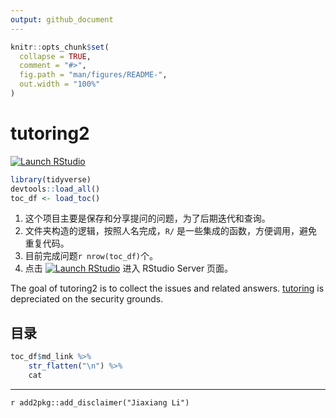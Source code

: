 ```yaml
---
output: github_document
---
```


<!-- README.md is generated from README.Rmd. Please edit that file -->

```r
knitr::opts_chunk$set(
  collapse = TRUE,
  comment = "#>",
  fig.path = "man/figures/README-",
  out.width = "100%"
)
```
# tutoring2

<!-- badges: start -->
[![Launch RStudio](https://mybinder.org/badge_logo.svg)](https://mybinder.org/v2/gh/JiaxiangBU/tutoring2/master?urlpath=rstudio)
<!-- badges: end -->

```r
library(tidyverse)
devtools::load_all()
toc_df <- load_toc()
```

1. 这个项目主要是保存和分享提问的问题，为了后期迭代和查询。
1. 文件夹构造的逻辑，按照人名完成，`R/` 是一些集成的函数，方便调用，避免重复代码。
1. 目前完成问题`r nrow(toc_df)`个。
1. 点击 [![Launch RStudio](https://mybinder.org/badge_logo.svg)](https://mybinder.org/v2/gh/JiaxiangBU/tutoring2/master?urlpath=rstudio) 进入 RStudio Server 页面。


The goal of tutoring2 is to collect the issues and related answers.
[tutoring](https://github.com/JiaxiangBU/tutoring) is depreciated on the security grounds.

## 目录

```r
toc_df$md_link %>% 
    str_flatten("\n") %>% 
    cat
```

***

`r add2pkg::add_disclaimer("Jiaxiang Li")`
